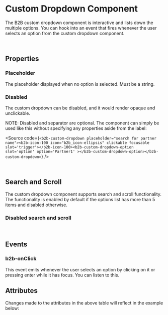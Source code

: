 
<Meta of={CustomDropdownStories} />

# Custom Dropdown Component

<Canvas of={CustomDropdownStories.Default} />

The B2B custom dropdown component is interactive and lists down the multiple options. You can hook into an event
that fires whenever the user selects an option from the custom dropdown component.

<br />

## Properties

### Placeholder

The placeholder displayed when no option is selected. Must be a string.

### Disabled

The custom dropdown can be disabled, and it would render opaque and unclickable.

<Canvas of={CustomDropdownStories.CustomDropdownDisabled} />

NOTE: Disabled and separator are optional. The component can simply be used like this without specifying any properties aside from the label:

<Source
  code={`<b2b-custom-dropdown placeholder="search for partner name"><b2b-icon-100 icon="b2b_icon-ellipsis" clickable focusable slot='trigger'></b2b-icon-100><b2b-custom-dropdown-option slot='option' option='Partner1' ></b2b-custom-dropdown-option></b2b-custom-dropdown>`}
/>

<br />

## Search and Scroll

The custom dropdown component supports search and scroll functionality. The functionality is enabled by default if the options list has more than 5 items and disabled otherwise.

### Disabled search and scroll

<Canvas of={CustomDropdownStories.SearchAndScrollDisabled} />

<br />

## Events

### b2b-onClick

This event emits whenever the user selects an option by clicking on it or pressing enter while it has focus. You can
listen to this.

## Attributes

<ArgTypes of={CustomDropdownStories} />
Changes made to the attributes in the above table will reflect in the example
below:
<Primary />
